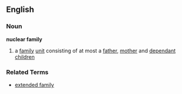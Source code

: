 == English ==
=== Noun ===
'''nuclear family'''
# a [[family]] [[unit]] consisting of at most a [[father]], [[mother]] and [[dependant]] [[children]]

=== Related Terms ===
*[[extended family]]